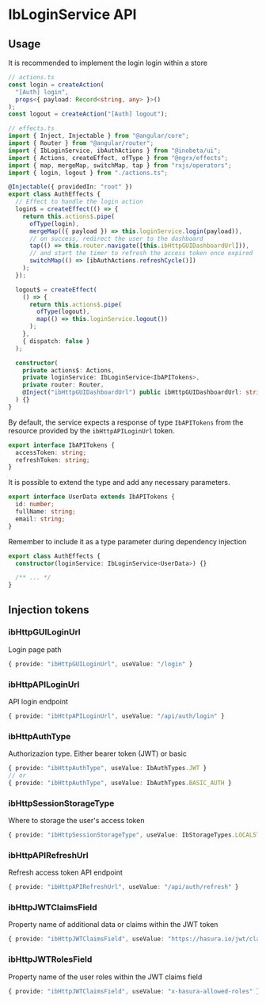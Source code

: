 

# IbLoginService API

<Meta title="Features/HTTP/Login/API" />

<Description of={stories.ibLoginService} />
<ArgTypes of={stories.ibLoginService} />

## Usage

It is recommended to implement the login login within a store

```typescript
// actions.ts
const login = createAction(
  "[Auth] login",
  props<{ payload: Record<string, any> }>()
);
const logout = createAction("[Auth] logout");
```

```typescript
// effects.ts
import { Inject, Injectable } from "@angular/core";
import { Router } from "@angular/router";
import { IbLoginService, ibAuthActions } from "@inobeta/ui";
import { Actions, createEffect, ofType } from "@ngrx/effects";
import { map, mergeMap, switchMap, tap } from "rxjs/operators";
import { login, logout } from "./actions.ts";

@Injectable({ providedIn: "root" })
export class AuthEffects {
  // Effect to handle the login action
  login$ = createEffect(() => {
    return this.actions$.pipe(
      ofType(login),
      mergeMap(({ payload }) => this.loginService.login(payload)),
      // on success, redirect the user to the dashboard
      tap(() => this.router.navigate([this.ibHttpGUIDashboardUrl])),
      // and start the timer to refresh the access token once expired
      switchMap(() => [ibAuthActions.refreshCycle()])
    );
  });

  logout$ = createEffect(
    () => {
      return this.actions$.pipe(
        ofType(logout),
        map(() => this.loginService.logout())
      );
    },
    { dispatch: false }
  );

  constructor(
    private actions$: Actions,
    private loginService: IbLoginService<IbAPITokens>,
    private router: Router,
    @Inject("ibHttpGUIDashboardUrl") public ibHttpGUIDashboardUrl: string
  ) {}
}
```

By default, the service expects a response of type `IbAPITokens` from the resource provided by the `ibHttpAPILoginUrl` token.

```typescript
export interface IbAPITokens {
  accessToken: string;
  refreshToken: string;
}
```

It is possible to extend the type and add any necessary parameters.

```typescript
export interface UserData extends IbAPITokens {
  id: number;
  fullName: string;
  email: string;
}
```

Remember to include it as a type parameter during dependency injection

```typescript
export class AuthEffects {
  constructor(loginService: IbLoginService<UserData>) {}

  /** ... */
}
```

## Injection tokens

### ibHttpGUILoginUrl

Login page path

```typescript
{ provide: "ibHttpGUILoginUrl", useValue: "/login" }
```

### ibHttpAPILoginUrl

API login endpoint

```typescript
{ provide: "ibHttpAPILoginUrl", useValue: "/api/auth/login" }
```

### ibHttpAuthType

Authorizazion type. Either bearer token (JWT) or basic

```typescript
{ provide: "ibHttpAuthType", useValue: IbAuthTypes.JWT }
// or
{ provide: "ibHttpAuthType", useValue: IbAuthTypes.BASIC_AUTH }
```

### ibHttpSessionStorageType

Where to storage the user's access token

```typescript
{ provide: "ibHttpSessionStorageType", useValue: IbStorageTypes.LOCALSTORAGE }
```

### ibHttpAPIRefreshUrl

Refresh access token API endpoint

```typescript
{ provide: "ibHttpAPIRefreshUrl", useValue: "/api/auth/refresh" }
```

### ibHttpJWTClaimsField

Property name of additional data or claims within the JWT token

```typescript
{ provide: "ibHttpJWTClaimsField", useValue: "https://hasura.io/jwt/claims" }
```

### ibHttpJWTRolesField

Property name of the user roles within the JWT claims field

```typescript
{ provide: "ibHttpJWTClaimsField", useValue: "x-hasura-allowed-roles" }
```
